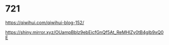 # 721

https://qiwihui.com/qiwihui-blog-152/



https://shiny.mirror.xyz/OUampBbIz9ebEicfGnQf5At_ReMHlZy0tB4glb9xQ0E